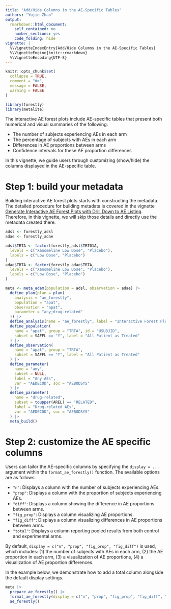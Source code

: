 ```yaml
---
title: "Add/Hide Columns in the AE-Specific Tables"
authors: "Yujie Zhao"
output:
  rmarkdown::html_document:
    self_contained: no
    number_sections: yes
    code_folding: hide
vignette: |
  %\VignetteIndexEntry{Add/Hide Columns in the AE-Specific Tables}
  %\VignetteEngine{knitr::rmarkdown}
  %\VignetteEncoding{UTF-8}
---
```


```r
knitr::opts_chunk$set(
  collapse = TRUE,
  comment = "#>",
  message = FALSE,
  warning = FALSE
)
```

```r
library(forestly)
library(metalite)
```

The interactive AE forest plots include AE-specific tables that present both numerical and visual summaries of the following:

- The number of subjects experiencing AEs in each arm
- The percentage of subjects with AEs in each arm
- Differences in AE proportions between arms
- Confidence intervals for these AE proportion differences

In this vignette, we guide users through customizing (show/hide) the columns displayed in the AE-specific table.

# Step 1: build your metadata

Building interactive AE forest plots starts with constructing the metadata. The detailed procedure for building metadata is covered in the vignette [Generate Interactive AE Forest Plots with Drill Down to AE Listing](https://merck.github.io/forestly/articles/forestly.html). Therefore, in this vignette, we will skip those details and directly use the metadata created there. 

```r
adsl <- forestly_adsl
adae <- forestly_adae

adsl$TRTA <- factor(forestly_adsl$TRT01A,
  levels = c("Xanomeline Low Dose", "Placebo"),
  labels = c("Low Dose", "Placebo")
)
adae$TRTA <- factor(forestly_adae$TRTA,
  levels = c("Xanomeline Low Dose", "Placebo"),
  labels = c("Low Dose", "Placebo")
)

meta <- meta_adam(population = adsl, observation = adae) |>
  define_plan(plan = plan(
    analysis = "ae_forestly",
    population = "apat",
    observation = "apat",
    parameter = "any;drug-related"
  )) |>
  define_analysis(name = "ae_forestly", label = "Interactive Forest Plot") |>
  define_population(
    name = "apat", group = "TRTA", id = "USUBJID",
    subset = SAFFL == "Y", label = "All Patient as Treated"
  ) |>
  define_observation(
    name = "apat", group = "TRTA",
    subset = SAFFL == "Y", label = "All Patient as Treated"
  ) |>
  define_parameter(
    name = "any",
    subset = NULL,
    label = "Any AEs",
    var = "AEDECOD", soc = "AEBODSYS"
  ) |>
  define_parameter(
    name = "drug-related",
    subset = toupper(AREL) == "RELATED",
    label = "Drug-related AEs",
    var = "AEDECOD", soc = "AEBODSYS"
  ) |>
  meta_build()
```


# Step 2: customize the AE specific columns

Users can tailor the AE-specific columns by specifying the `display = ...` argument within the `format_ae_forestly()` function. The available options are as follows:

- `"n"`: Displays a column with the number of subjects experiencing AEs.
- `"prop"`: Displays a column with the proportion of subjects experiencing AEs.
- `"diff"`: Displays a column showing the difference in AE proportions between arms.
- `"fig_prop"`: Displays a column visualizing AE proportions.
- `"fig_diff"`: Displays a column visualizing differences in AE proportions between arms.
- `"total"`: Displays a column reporting pooled results from both control and experimental arms.

By default, `display = c("n", "prop", "fig_prop", "fig_diff")` is used, which includes: (1) the number of subjects with AEs in each arm, (2) the AE proportion in each arm, (3) a visualization of AE proportions, (4) a visualization of AE proportion differences.

In the example below, we demonstrate how to add a total column alongside the default display settings.

```r
meta |>
  prepare_ae_forestly() |>
  format_ae_forestly(display = c("n", "prop", "fig_prop", "fig_diff", "total")) |>
  ae_forestly()
```
